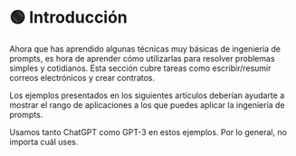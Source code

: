 
# 🟢 Introducción

Ahora que has aprendido algunas técnicas muy básicas de ingeniería de prompts, es hora de aprender cómo utilizarlas para resolver problemas simples y cotidianos. Esta sección cubre tareas como escribir/resumir correos electrónicos y crear contratos.

Los ejemplos presentados en los siguientes artículos deberían ayudarte a mostrar el rango de aplicaciones a los que puedes aplicar la ingeniería de prompts.

<Note>
  Usamos tanto ChatGPT como GPT-3 en estos ejemplos. Por lo general, no importa
  cuál uses.
</Note>

